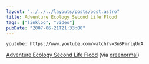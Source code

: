 ```yaml
---
layout: "../../../layouts/posts/post.astro"
title: Adventure Ecology Second Life Flood
tags: ["linklog", "video"]
pubDate: "2007-06-21T21:33:00"
---
```


`youtube: https://www.youtube.com/watch?v=3nSFmrlqUrA`

[Adventure Ecology Second Life Flood](https://www.youtube.com/watch?v=3nSFmrlqUrA) (via [greenormal](http://greenormal.blogspot.com/2007/06/second-life-flood-by-adventure.html))
